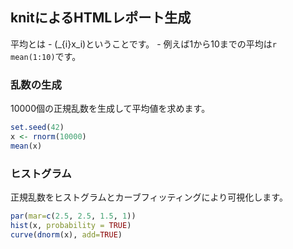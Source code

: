 ## knitによるHTMLレポート生成
 
平均とは
- \(\frac{1}{n}\sum_{i}x_i\)ということです。
- 例えば1から10までの平均は`r mean(1:10)`です。

### 乱数の生成

10000個の正規乱数を生成して平均値を求めます。

```r
set.seed(42)
x <- rnorm(10000)
mean(x)
```

### ヒストグラム

正規乱数をヒストグラムとカーブフィッティングにより可視化します。

```r
par(mar=c(2.5, 2.5, 1.5, 1))
hist(x, probability = TRUE)
curve(dnorm(x), add=TRUE)
```
